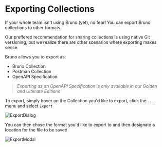 # Exporting Collections

If your whole team isn't using Bruno (yet), no fear! You can export Bruno collections to other formats.

Our preffered recommendation for sharing collections is using native Git versioning, but we realize there are other scenarios where exporting makes sense.

Bruno allows you to export as:

- Bruno Collection
- Postman Collection
- OpenAPI Specification

> _Exporting as an OpenAPI Specification is only available in our Golden and Ultimate Editions_

To export, simply hover on the Collection you'd like to export, click the `...` menu and select `Export`

![ExportDialog](/screenshots/get-started/import-export/export_collection/export_collection.webp)

You can then chose the format you'd like to export to and then designate a location for the file to be saved

![ExportModal](/screenshots/get-started/import-export/export_collection/export_options.webp)

